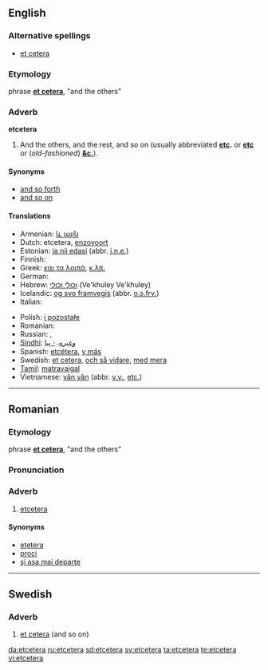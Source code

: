 ==English==

===Alternative spellings===
* [[et cetera]]

===Etymology===
{{L.}} phrase '''[[et cetera]]''', "and the others"

===Adverb===
'''etcetera'''

# And the others, and the rest, and so on (usually abbreviated '''[[etc]].''' or '''[[etc]]''' or (''old-fashioned'') '''[[&c.]]''').

====Synonyms====
* [[and so forth]]
* [[and so on]]

====Translations====
{{top}}
* Armenian: [[և այլն]]
* Dutch: etcetera, [[enzovoort]]
* Estonian: [[ja nii edasi]] (abbr. [[j.n.e.]])
* Finnish: {{t-|fi|ja niin edelleen}}
* Greek: [[και τα λοιπά]], [[κ.λπ.]]
* German: {{t+|de|und so weiter}}
* Hebrew: [[וכולי וכולי]] (Ve'khuley Ve'khuley)
* Icelandic: [[og svo framvegis]] (abbr. [[o.s.frv.]])
* Italian: {{t+|it|eccetera}}
{{mid}}
* Polish: [[i pozostałe]]
* Romanian: {{t-|ro|etcetera}}
* Russian: {{t-|ru|и так далее|sc=Cyrl}}, {{t-|ru|и т. д.|sc=Cyrl}}
* [[Sindhi]]: [[وغيره]]، [[۽ ٻيا]]
* Spanish: [[etcétera]], [[y más]]
* Swedish: [[et cetera]], [[och så vidare]], [[med mera]]
* [[Tamil]]: [[matravaigal]]
* Vietnamese: [[vân vân]] (abbr. [[v.v.]], [[etc.]])
{{bottom}}

----

==Romanian==

===Etymology===
{{L.|ro}} phrase '''[[et cetera]]''', "and the others"

===Pronunciation===
{{IPA|[et'ʧe.te.ɾa]|lang=ro}}

===Adverb===
{{ro-adv}}

# [[#English|etcetera]]

====Synonyms====
* [[eţetera]] {{i|alternative spelling}}
* [[proci]]
* [[şi aşa mai departe]]

----

==Swedish==

===Adverb===
{{infl|sv|adverb}}

# [[et cetera]] (and so on)

{{tbot entry|Swedish|et cetera|2008|May|sv}}

[[da:etcetera]]
[[ru:etcetera]]
[[sd:etcetera]]
[[sv:etcetera]]
[[ta:etcetera]]
[[te:etcetera]]
[[vi:etcetera]]
